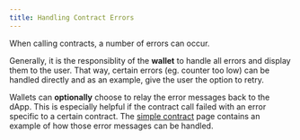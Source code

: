 ```yaml
---
title: Handling Contract Errors
---
```


When calling contracts, a number of errors can occur.

Generally, it is the responsiblity of the **wallet** to handle all errors and display them to the user.
That way, certain errors (eg. counter too low) can be handled directly and as an example, give the user the option to retry.

Wallets can **optionally** choose to relay the error messages back to the dApp.
This is especially helpful if the contract call failed with an error specific to a certain contract.
The [simple contract](/guides/simple-contract-call) page contains an example of how those error messages can be handled.
